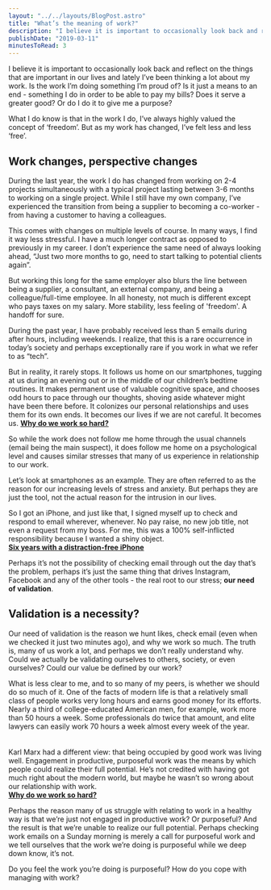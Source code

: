 ```yaml
---
layout: "../../layouts/BlogPost.astro"
title: "What’s the meaning of work?"
description: "I believe it is important to occasionally look back and reflect on the things that are important in our lives and lately I’ve been thinking a lot about my work. Is the work I’m doing something I’m proud of? Is it just a means to an end - something I do in order to be able to pay my bills? Does it serve a greater good? Or do I do it to give me a purpose?\n\n\nWhat I do know is that in the work I do, I’ve always highly valued the concept of ‘freedom’. But as my work has changed, I’ve felt less and le"
publishDate: "2019-03-11"
minutesToRead: 3
---
```


<p>I believe it is important to occasionally look back and reflect on the things that are important in our lives and lately I’ve been thinking a lot about my work. Is the work I’m doing something I’m proud of? Is it just a means to an end - something I do in order to be able to pay my bills? Does it serve a greater good? Or do I do it to give me a purpose?</p>
<p>What I do know is that in the work I do, I’ve always highly valued the concept of ‘freedom’. But as my work has changed, I’ve felt less and less ‘free’.</p>
<h2 id="work-changes-perspective-changes">Work changes, perspective changes</h2>
<p>During the last year, the work I do has changed from working on 2-4 projects simultaneously with a typical project lasting between 3-6 months to working on a single project. While I still have my own company, I’ve experienced the transition from being a supplier to becoming a co-worker - from having a customer to having a colleagues.</p>
<p>This comes with changes on multiple levels of course. In many ways, I find it way less stressful. I have a much longer contract as opposed to previously in my career. I don’t experience the same need of always looking ahead, “Just two more months to go, need to start talking to potential clients again”.</p>
<p>But working this long for the same employer also blurs the line between being a supplier, a consultant, an external company, and being a colleague/full-time employee. In all honesty, not much is different except who pays taxes on my salary. More stability, less feeling of 'freedom'. A handoff for sure.</p>
<p>During the past year, I have probably received less than 5 emails during after hours, including weekends. I realize, that this is a rare occurrence in today’s society and perhaps exceptionally rare if you work in what we refer to as “tech”.</p>

<div class="blockquote">
<div><p>But in reality, it rarely stops. It follows us home on our smartphones, tugging at us during an evening out or in the middle of our children’s bedtime routines. It makes permanent use of valuable cognitive space, and chooses odd hours to pace through our thoughts, shoving aside whatever might have been there before. It colonizes our personal relationships and uses them for its own ends. It becomes our lives if we are not careful. It becomes us. <strong><a href="https://www.1843magazine.com/features/why-do-we-work-so-hard?ref=antonsten.com">Why do we work so hard?</a></strong></p></div>
</div>

<p>So while the work does not follow me home through the usual channels (email being the main suspect), it does follow me home on a psychological level and causes similar stresses that many of us experience in relationship to our work.</p>
<p>Let’s look at smartphones as an example. They are often referred to as the reason for our increasing levels of stress and anxiety. But perhaps they are just the tool, not the actual reason for the intrusion in our lives.</p>

<div class="blockquote">
<div><p>So I got an iPhone, and just like that, I signed myself up to check and respond to email wherever, whenever. No pay raise, no new job title, not even a request from my boss. For me, this was a 100% self-inflicted responsibility because I wanted a shiny object.<br>
<strong><a href="https://medium.com/s/story/six-years-with-a-distraction-free-iphone-8cf5eb4f97e3?ref=antonsten.com">Six years with a distraction-free iPhone</a></strong></p></div>
</div>

<p>Perhaps it’s not the possibility of checking email through out the day that’s the problem, perhaps it’s just the same thing that drives Instagram, Facebook and any of the other tools - the real root to our stress; <strong>our need of validation</strong>.</p>
<h2 id="validation-is-a-necessity">Validation is a necessity?</h2>
<p>Our need of validation is the reason we hunt likes, check email (even when we checked it just two minutes ago), and why we work so much. The truth is, many of us work a lot, and perhaps we don’t really understand why. Could we actually be validating ourselves to others, society, or even ourselves? Could our value be defined by our work?</p>

<div class="blockquote">
<div><p>What is less clear to me, and to so many of my peers, is whether we should do so much of it. One of the facts of modern life is that a relatively small class of people works very long hours and earns good money for its efforts. Nearly a third of college-educated American men, for example, work more than 50 hours a week. Some professionals do twice that amount, and elite lawyers can easily work 70 hours a week almost every week of the year.<br><br><br>
Karl Marx had a different view: that being occupied by good work was living well. Engagement in productive, purposeful work was the means by which people could realize their full potential. He’s not credited with having got much right about the modern world, but maybe he wasn’t so wrong about our relationship with work.<br>
<strong><a href="https://www.1843magazine.com/features/why-do-we-work-so-hard?ref=antonsten.com">Why do we work so hard?</a></strong></p></div>
</div>

<p>Perhaps the reason many of us struggle with relating to work in a healthy way is that we’re just not engaged in productive work? Or purposeful? And the result is that we’re unable to realize our full potential. Perhaps checking work emails on a Sunday morning is merely a call for purposeful work and we tell ourselves that the work we’re doing is purposeful while we deep down know, it’s not.</p>
<p>Do you feel the work you’re doing is purposeful? How do you cope with managing with work?</p>